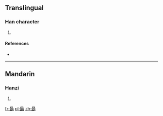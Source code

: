 {{also|勗}}
==Translingual==

===Han character===
{{Han char|rn=73|rad=曰|as=08|sn=12|four=|canj=日尸十尸 (ASJS)|ids=⿱[[日]]⿸[[耳]][[力]]}}

# {{defn|Han|sort=曰08}}

====References====
* {{Han ref|kx=0503.071|hdz=21516.070|uh=6702|ud=26370}}

----

==Mandarin==

===Hanzi===
{{cmn-hanzi|pin=[[xù]] ([[xu4]])|wg=hsü<sup>4</sup>}}

# {{defn|lang=cmn|sort=曰08}}

[[fr:朂]]
[[pl:朂]]
[[zh:朂]]
